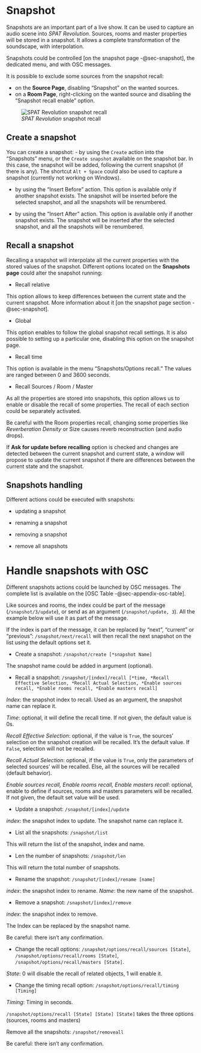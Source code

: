 # Snapshot

Snapshots are an important part of a live show.
It can be used to capture an audio scene into _SPAT Revolution_.
Sources, rooms and master properties will be stored in a snapshot.
It allows a complete transformation of the soundscape, with interpolation.

Snapshots could be controlled [on the snapshot page -@sec-snapshot], the dedicated menu, and with OSC messages.

It is possible to exclude some sources from the snapshot recall:

- on the **Source Page**, disabling "Snapshot" on the wanted sources.
- on a **Room Page**, right-clicking on the wanted source and disabling the "Snapshot recall enable" option.

![_SPAT Revolution_ snapshot recall](https://media.githubusercontent.com/media/FLUX-SE/doc_images/main/SpatR/Snapshots/SnapshotRecall)

## Create a snapshot

You can create a snapshot:
- by using the ```Create``` action into the "Snapshots" menu, or the ```Create snapshot``` available on the snapshot bar.
In this case, the snapshot will be added, following the current snapshot (if there is any).
The shortcut ```Alt + Space``` could also be used to capture a snapshot (currently not working on Windows).

- by using the "Insert Before" action.
This option is available only if another snapshot exists.
The snapshot will be inserted before the selected snapshot, and all the snapshots will be renumbered.

- by using the "Insert After" action.
This option is available only if another snapshot exists.
The snapshot will be inserted after the selected snapshot, and all the snapshots will be renumbered.

## Recall a snapshot

Recalling a snapshot will interpolate all the current properties with the stored values of the snapshot.
Different options located on the **Snapshots page** could alter the snapshot running:

- Recall relative

This option allows to keep differences between the current state and the current snapshot. More information about it [on the snapshot page section -@sec-snapshot].

- Global

This option enables to follow the global snapshot recall settings. It is also possible to setting up a particular one, disabling this option on the snapshot page.

- Recall time

This option is available in the menu "Snapshots/Options recall."
The values are ranged between 0 and 3600 seconds.

- Recall Sources / Room / Master

As all the properties are stored into snapshots, this option allows us to enable or disable the recall of some properties.
The recall of each section could be separately activated.

:::{.callout-warning}
 Be careful with the Room properties recall, changing some properties like _Reverberation Density_ or Size causes reverb reconstruction (and audio drops).

 If **Ask for update before recalling** option is checked and changes are detected between the current snapshot and current state, a window will propose to update the current snapshot if there are differences between the current state and the snapshot.
:::

## Snapshots handling

 Different actions could be executed with snapshots:

 - updating a snapshot

 - renaming a snapshot

 - removing a snapshot

 - remove all snapshots

# Handle snapshots with OSC

Different snapshots actions could be launched by OSC messages. The complete list is available on the [OSC Table -@sec-appendix-osc-table].

:::{.callout-note}
Like sources and rooms, the index could be part of the message (```/snapshot/3/update```), or send as an argument (```/snapshot/update, 3```). All the example below will use it as part of the message.

If the index is part of the message, it can be replaced by "next", "current" or "previous": ```/snapshot/next/recall``` will then recall the next snapshot on the list using the default options set it.
:::

- Create a snapshot: ```/snapshot/create [*snapshot Name]```

The snapshot name could be added in argument (optional).

- Recall a snapshot: ```/snapshot/[index]/recall [*time, *Recall Effective Selection, *Recall Actual Selection, *Enable sources recall, *Enable rooms recall, *Enable masters recall] ```

 _Index_: the snapshot index to recall. Used as an argument, the snapshot name can replace it.

 _Time_: optional, it will define the recall time. If not given, the default value is 0s.

 _Recall Effective Selection_: optional, if the value is ```True```, the sources' selection on the snapshot creation will be recalled. It's the default value. If ```False```, selection will not be recalled.

 _Recall Actual Selection_: optional, if the value is ```True```, only the parameters of selected sources' will be recalled. Else, all the sources will be recalled (default behavior).

_Enable sources recall, Enable rooms recall, Enable masters recall_: optional, enable to define if sources, rooms and masters parameters will be recalled. If not given, the default set value will be used.


- Update a snapshot: ```/snapshot/[index]/update ```

_index_: the snapshot index to update.
The snapshot name can replace it.

- List all the snapshots: ```/snapshot/list```

This will return the list of the snapshot, index and name.

- Len the number of snapshots: ```/snapshot/len```

This will return the total number of snapshots.

- Rename the snapshot: ```/snapshot/[index]/rename [name]```

_index_: the snapshot index to rename.
_Name_: the new name of the snapshot.

- Remove a snapshot: ```/snapshot/[index]/remove```

_index_: the snapshot index to remove.

:::{.callout-warning}
The Index can be replaced by the snapshot name.

Be careful: there isn't any confirmation.
:::

- Change the recall options: ```/snapshot/options/recall/sources [State]```, ```/snapshot/options/recall/rooms [State]```, ```/snapshot/options/recall/masters [State]```.

_State_: 0 will disable the recall of related objects, 1 will enable it.

- Change the timing recall option:  ```/snapshot/options/recall/timing [Timing]```

_Timing_: Timing in seconds.

```/snapshot/options/recall [State] [State] [State]``` takes the three options (sources, rooms and masters)

:::{.callout-warning}
Remove all the snapshots: ```/snapshot/removeall```

 Be careful: there isn't any confirmation.
:::